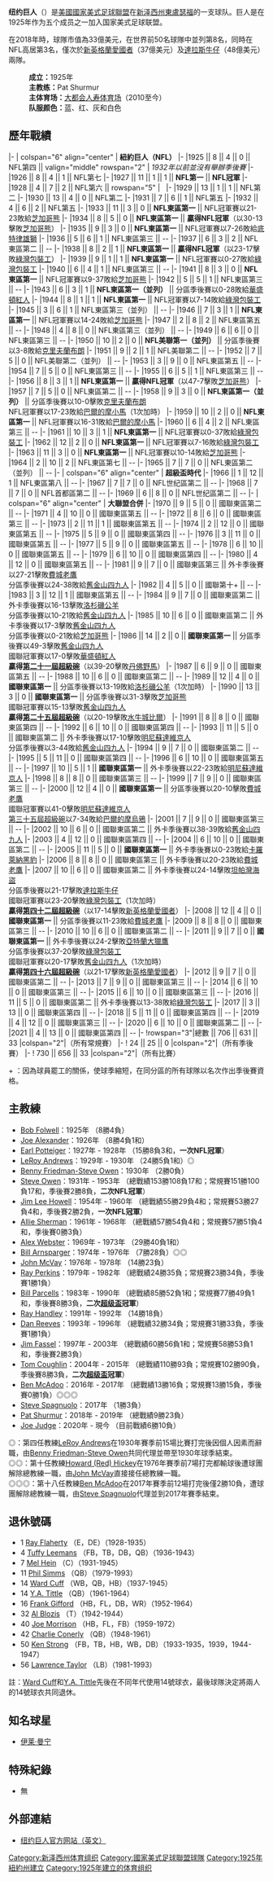 {{noteTA
|G1=USState
|G2=NFL
}}

{{NFL球队
| name_en = New York Giants 
| name = 纽约巨人 
| logo = NewYorkGiants_100.png 
| conference = NFC
| hist_yr = 1925 
| NFL_start_yr = 1925 
| division_hist =
* Eastern Division （1933–1949年）
* American Conference （1950–1952年）
* Eastern Division （1953–1966年）
* Century Division （1967年）
* Capital Division （1968年）
* Century Division （1969年）
* '''[[国家橄榄球联合会|国家橄榄球联合会]] (1970–至今)'''
** '''[[国家美式足球联会东区|东区]] (1970–至今)''' 
| founded = 1925年 
| city = 新泽西州[[東盧瑟福|東盧瑟福]] 
| uniform = File:Giants uniforms12 nobrands.png
| colors = 蓝、红、灰和白色 
| coach =  布萊恩·達波爾
| owner = 约翰·马拉（50%）与史蒂芬·蒂什（50%）
| president = 约翰·马拉
| chairman = 史蒂芬·蒂什
| general manager = 
| nicknames = {{lang|en|Big Blue<br>G-Men<br>Jints<br>Big Blue Wrecking Crew}}
| anthem=《{{lang|en|All In}}》
| no_league_champs = 8
| no_sb_champs = 4
| no_conf_champs = 5
| no_div_champs = 24
| league_champs =
*NFL冠軍<br/>1927年、1934年、1938年、1956年
| sb_champs = [[超級碗|超級碗]]：'''第二十一屆（1986年）、第二十五屆(1990年)、第四十二屆(2007年)、第四十六屆(2011年)
| conf_champs =
*國家聯會：1986年、1990年、2000年、2007年、2011年
| div_champs =
*'''NFL東區：'''1933年、1934年、1935年、1938年、1939年、1941年、1943年、1944年、1946年、1956年、1958年、1959年、1961年、1962年、1963年
*'''NFL美聯：'''1950年
*'''國聯東區：'''1986年、1989年、1990年、1997年、2000年、2005年、2008年、2011年
| playoff_appearances =
* '''NFL：'''1933年、1934年、1935年、1938年、1939年、1941年、1943年、1944年、1946年、1950年、1956年、1958年、1959年、1961年、1962年、1963年、1981年、1984年、1985年、1986年、1989年、1990年、1993年、1997年、2000年、2002年、2005年、2006年、2007年、2008年、2011年、2016年
| no_playoff_appearances = 32
| stadium_years = 
*马球体育场（1925–1955年）
*[[洋基体育场_(1923年)|洋基体育场]]（1956–1973年）
*耶鲁碗（1973–1974年）
*[[谢亚球场|谢亚球场]]（1975年）
*巨人体育场（1976–2009年）
*'''[[大都会人寿体育场|大都会人寿体育场]]（2010年至今）'''
}}

'''纽约巨人'''（{{lang|en|New York Giants}}）是[[美國|美國]][[國家美式足球聯盟|國家美式足球聯盟]]在[[新泽西州|新泽西州]][[東盧瑟福|東盧瑟福]]的一支球队。巨人是在1925年作为五个成员之一加入国家美式足球联盟。

在2018年時，球隊市值為33億美元，在世界前50名球隊中並列第8名，同時在NFL高居第3名，僅次於[[新英格蘭愛國者|新英格蘭愛國者]]（37億美元）及[[達拉斯牛仔|達拉斯牛仔]]（48億美元）兩隊。

:'''成立：'''1925年
:'''主教练：'''Pat Shurmur
:'''主体育场：'''[[大都会人寿体育场|大都会人寿体育场]]（2010至今）
:'''队服颜色：'''蓝、红、灰和白色

== 歷年戰績 ==
{{Start NFL SBS}}
|-
| colspan="6" align="center" | '''紐約巨人（NFL）'''
|-
|1925 || 8 || 4 || 0 || NFL第四 || valign="middle" rowspan="2" | ''1932年以前並沒有舉辦季後賽''
|-
|1926 || 8 || 4 || 1 || NFL第七 
|-
|1927 || 11 || 1 || 1 || '''NFL第一''' || '''NFL冠軍'''
|-
|1928 || 4 || 7 || 2 || NFL第六 || rowspan="5" |  
|-
|1929 || 13 || 1 || 1 || NFL第二 
|-
|1930 || 13 || 4 || 0 || NFL第二 
|-
|1931 || 7 || 6 || 1 || NFL第五 
|-
|1932 || 4 || 6 || 2 || NFL第五 
|-
|1933 || 11 || 3 || 0 || '''NFL東區第一''' || NFL冠軍賽以21-23敗給[[芝加哥熊|芝加哥熊]]
|-
|1934 || 8 || 5 || 0 || '''NFL東區第一''' || '''贏得NFL冠軍'''（以30-13擊敗[[芝加哥熊|芝加哥熊]]）
|-
|1935 || 9 || 3 || 0 || '''NFL東區第一''' || NFL冠軍賽以7-26敗給[[底特律雄獅|底特律雄獅]]
|-
|1936 || 5 || 6 || 1 || NFL東區第三 || --
|-
|1937 || 6 || 3 || 2 || NFL東區第二 || --
|-
|1938 || 8 || 2 || 1 || '''NFL東區第一''' || '''贏得NFL冠軍'''（以23-17擊敗[[綠灣包裝工|綠灣包裝工]]）
|-
|1939 || 9 || 1 || 1 || '''NFL東區第一''' || NFL冠軍賽以0-27敗給[[綠灣包裝工|綠灣包裝工]]
|-
|1940 || 6 || 4 || 1 || NFL東區第三 || --
|-
|1941 || 8 || 3 || 0 || '''NFL東區第一''' || NFL冠軍賽以9-37敗給[[芝加哥熊|芝加哥熊]]
|-
|1942 || 5 || 5 || 1 || NFL東區第三 || --
|-
|1943 || 6 || 3 || 1 || '''NFL東區第一（並列）''' || 分區季後賽以0-28敗給[[華盛頓紅人|華盛頓紅人]]
|-
|1944 || 8 || 1 || 1 || '''NFL東區第一''' || NFL冠軍賽以7-14敗給[[綠灣包裝工|綠灣包裝工]]
|-
|1945 || 3 || 6 || 1 || NFL東區第三（並列） || --
|-
|1946 || 7 || 3 || 1 || '''NFL東區第一''' || NFL冠軍賽以14-24敗給[[芝加哥熊|芝加哥熊]]
|-
|1947 || 2 || 8 || 2 || NFL東區第五 || --
|-
|1948 || 4 || 8 || 0 || NFL東區第三（並列） || --
|-
|1949 || 6 || 6 || 0 || NFL東區第三 || --
|-
|1950 || 10 || 2 || 0 || '''NFL美聯第一（並列）''' || 分區季後賽以3-8敗給[[克里夫蘭布朗|克里夫蘭布朗]]
|-
|1951 || 9 || 2 || 1 || NFL美聯第二 || --
|-
|1952 || 7 || 5 || 0 || NFL美聯第二（並列） || --
|-
|1953 || 3 || 9 || 0 || NFL東區第五 || --
|-
|1954 || 7 || 5 || 0 || NFL東區第三 || --
|-
|1955 || 6 || 5 || 1 || NFL東區第三 || --
|-
|1956 || 8 || 3 || 1 || '''NFL東區第一''' || '''贏得NFL冠軍'''（以47-7擊敗[[芝加哥熊|芝加哥熊]]）
|-
|1957 || 7 || 5 || 0 || NFL東區第二 || --
|-
|1958 || 9 || 3 || 0 || '''NFL東區第一（並列）''' || 分區季後賽以10-0擊敗[[克里夫蘭布朗|克里夫蘭布朗]]<br />NFL冠軍賽以17-23敗給[[巴爾的摩小馬|巴爾的摩小馬]]（1次加時）
|-
|1959 || 10 || 2 || 0 || '''NFL東區第一''' || NFL冠軍賽以16-31敗給[[巴爾的摩小馬|巴爾的摩小馬]]
|-
|1960 || 6 || 4 || 2 || NFL東區第三 || --
|-
|1961 || 10 || 3 || 1 || '''NFL東區第一''' || NFL冠軍賽以0-37敗給[[綠灣包裝工|綠灣包裝工]]
|-
|1962 || 12 || 2 || 0 || '''NFL東區第一''' || NFL冠軍賽以7-16敗給[[綠灣包裝工|綠灣包裝工]]
|-
|1963 || 11 || 3 || 0 || '''NFL東區第一''' || NFL冠軍賽以10-14敗給[[芝加哥熊|芝加哥熊]]
|-
|1964 || 2 || 10 || 2 || NFL東區第七 || --
|-
|1965 || 7 || 7 || 0 || NFL東區第二（並列） || --
|-
| colspan="6" align="center" | '''超級盃時代'''
|-
|1966 || 1 || 12 || 1 || NFL東區第八 || --
|-
|1967 || 7 || 7 || 0 || NFL世纪區第二 || --
|-
|1968 || 7 || 7 || 0 || NFL首都區第二 || --
|-
|1969 || 6 || 8 || 0 || NFL世纪區第二 || --
|-
| colspan="6" align="center" | '''大聯盟合併'''
|-
|1970 || 9 || 5 || 0 || 國聯東區第二 || --
|-
|1971 || 4 || 10 || 0 || 國聯東區第五 || --
|-
|1972 || 8 || 6 || 0 || 國聯東區第三 || --
|-
|1973 || 2 || 11 || 1 || 國聯東區第五 || --
|-
|1974 || 2 || 12 || 0 || 國聯東區第五 || --
|-
|1975 || 5 || 9 || 0 || 國聯東區第四 || --
|-
|1976 || 3 || 11 || 0 || 國聯東區第五 || --
|-
|1977 || 5 || 9 || 0 || 國聯東區第五 || --
|-
|1978 || 6 || 10 || 0 || 國聯東區第五 || --
|-
|1979 || 6 || 10 || 0 || 國聯東區第四 || --
|-
|1980 || 4 || 12 || 0 || 國聯東區第五 || --
|-
|1981 || 9 || 7 || 0 || 國聯東區第三 || 外卡季後賽以27-21擊敗[[費城老鷹|費城老鷹]]<br />分區季後賽以24-38敗給[[舊金山四九人|舊金山四九人]]
|-
|1982 || 4 || 5 || 0 || 國聯第十+ || --
|-
|1983 || 3 || 12 || 1 || 國聯東區第五 || --
|-
|1984 || 9 || 7 || 0 || 國聯東區第二 || 外卡季後賽以16-13擊敗[[聖路易斯|洛杉磯公羊]]<br />分區季後賽以10-21敗給[[舊金山四九人|舊金山四九人]]
|-
|1985 || 10 || 6 || 0 || 國聯東區第二 || 外卡季後賽以17-3擊敗[[舊金山四九人|舊金山四九人]]<br />分區季後賽以0-21敗給[[芝加哥熊|芝加哥熊]]
|-
|1986 || 14 || 2 || 0 || '''國聯東區第一''' || 分區季後賽以49-3擊敗[[舊金山四九人|舊金山四九人]]<br />國聯冠軍賽以17-0擊敗[[華盛頓紅人|華盛頓紅人]]<br />'''贏得[[第二十一屆超級碗|第二十一屆超級碗]]'''（以39-20擊敗[[丹佛野馬|丹佛野馬]]）
|-
|1987 || 6 || 9 || 0 || 國聯東區第五 || --
|-
|1988 || 10 || 6 || 0 || 國聯東區第二 || --
|-
|1989 || 12 || 4 || 0 || '''國聯東區第一''' || 分區季後賽以13-19敗給[[聖路易斯|洛杉磯公羊]]（1次加時）
|-
|1990 || 13 || 3 || 0 || '''國聯東區第一''' || 分區季後賽以31-3擊敗[[芝加哥熊|芝加哥熊]]<br />國聯冠軍賽以15-13擊敗[[舊金山四九人|舊金山四九人]]<br />'''贏得[[第二十五屆超級碗|第二十五屆超級碗]]'''（以20-19擊敗[[水牛城比爾|水牛城比爾]]）
|-
|1991 || 8 || 8 || 0 || 國聯東區第四 || --
|-
|1992 || 6 || 10 || 0 || 國聯東區第四 || --
|-
|1993 || 11 || 5 || 0 || 國聯東區第二 || 外卡季後賽以17-10擊敗[[明尼蘇達維京人|明尼蘇達維京人]]<br />分區季後賽以3-44敗給[[舊金山四九人|舊金山四九人]]
|-
|1994 || 9 || 7 || 0 || 國聯東區第二 || --
|-
|1995 || 5 || 11 || 0 || 國聯東區第四 || --
|-
|1996 || 6 || 10 || 0 || 國聯東區第五 || --
|-
|1997 || 10 || 5 || 1 || '''國聯東區第一''' || 外卡季後賽以22-23敗給[[明尼蘇達維京人|明尼蘇達維京人]]
|-
|1998 || 8 || 8 || 0 || 國聯東區第三 || --
|-
|1999 || 7 || 9 || 0 || 國聯東區第三 || --
|-
|2000 || 12 || 4 || 0 || '''國聯東區第一''' || 分區季後賽以20-10擊敗[[費城老鷹|費城老鷹]]<br />國聯冠軍賽以41-0擊敗[[明尼蘇達維京人|明尼蘇達維京人]]<br />[[第三十五屆超級碗|第三十五屆超級碗]]以7-34敗給[[巴爾的摩烏鴉|巴爾的摩烏鴉]]
|-
|2001 || 7 || 9 || 0 || 國聯東區第三 || --
|-
|2002 || 10 || 6 || 0 || 國聯東區第二 || 外卡季後賽以38-39敗給[[舊金山四九人|舊金山四九人]]
|-
|2003 || 4 || 12 || 0 || 國聯東區第四 || --
|-
|2004 || 6 || 10 || 0 || 國聯東區第二 || --
|-
|2005 || 11 || 5 || 0 || '''國聯東區第一''' || 外卡季後賽以0-23敗給[[卡羅萊納黑豹|卡羅萊納黑豹]]
|-
|2006 || 8 || 8 || 0 || 國聯東區第三 || 外卡季後賽以20-23敗給[[費城老鷹|費城老鷹]]
|-
|2007 || 10 || 6 || 0 || 國聯東區第二 || 外卡季後賽以24-14擊敗[[坦帕灣海盜|坦帕灣海盜]]<br />分區季後賽以21-17擊敗[[達拉斯牛仔|達拉斯牛仔]]<br />國聯冠軍賽以23-20擊敗[[綠灣包裝工|綠灣包裝工]]（1次加時）<br />'''贏得[[第四十二屆超級碗|第四十二屆超級碗]]'''（以17-14擊敗[[新英格蘭愛國者|新英格蘭愛國者]]）
|-
|2008 || 12 || 4 || 0 || '''國聯東區第一''' || 分區季後賽以11-23敗給[[費城老鷹|費城老鷹]]
|-
|2009 || 8 || 8 || 0 || 國聯東區第三 || --
|-
|2010 || 10 || 6 || 0 || 國聯東區第二 || --
|-
|2011 || 9 || 7 || 0 || '''國聯東區第一''' || 外卡季後賽以24-2擊敗[[亞特蘭大獵鷹|亞特蘭大獵鷹]]<br />分區季後賽以37-20擊敗[[綠灣包裝工|綠灣包裝工]]<br />國聯冠軍賽以20-17擊敗[[舊金山四九人|舊金山四九人]]（1次加時）<br />'''贏得[[第四十六屆超級碗|第四十六屆超級碗]]'''（以21-17擊敗[[新英格蘭愛國者|新英格蘭愛國者]]）
|-
|2012 || 9 || 7 || 0 || 國聯東區第二 || --
|-
|2013 || 7 || 9 || 0 || 國聯東區第三 || --
|-
|2014 || 6 || 10 || 0 || 國聯東區第三 || --
|-
|2015 || 6 || 10 || 0 || 國聯東區第三 || --
|-
|2016 || 11 || 5 || 0 || 國聯東區第二 || 外卡季後賽以13-38敗給[[綠灣包裝工|綠灣包裝工]]
|-
|2017 || 3 || 13 || 0 || 國聯東區第四 || --
|-
|2018 || 5 || 11 || 0 || 國聯東區第四 || --
|-
|2019 || 4 || 12 || 0 || 國聯東區第三 || --
|-
|2020 || 6 || 10 || 0 || 國聯東區第二 || --
|-
|2021 || 4 || 13 || 0 || 國聯東區第四 || --
|-
!rowspan="3"|總數 || 706 || 631 || 33
|colspan="2"|（所有常規賽）
|-
! 24 || 25 || 0
|colspan="2"|（所有季後賽）
|-
! 730 || 656 || 33
|colspan="2"|（所有比賽）
{{end box}}

+ ：因為球員罷工的關係，使球季縮短，在同分區的所有球隊以名次作出季後賽資格。

== 主教練 ==
{{main|紐約巨人主教練}}

*[[Bob_Folwell|Bob Folwell]]：1925年 （8勝4負）
*[[Joe_Alexander|Joe Alexander]]：1926年 （8勝4負1和）
*[[Earl_Potteiger|Earl Potteiger]]：1927年 - 1928年 （15勝8負3和，'''一次NFL冠軍'''）
*[[LeRoy_Andrews|LeRoy Andrews]]：1929年 - 1930年 （24勝5負1和）◎
*[[Benny_Friedman-Steve_Owen|Benny Friedman-Steve Owen]]：1930年 （2勝0負）
*[[Steve_Owen|Steve Owen]]：1931年 - 1953年 （總戰績153勝108負17和；常規賽151勝100負17和，季後賽2勝8負，'''二次NFL冠軍'''）
*[[Jim_Lee_Howell|Jim Lee Howell]]：1954年 - 1960年 （總戰績55勝29負4和；常規賽53勝27負4和，季後賽2勝2負，'''一次NFL冠軍'''）
*[[Allie_Sherman|Allie Sherman]]：1961年 - 1968年 （總戰績57勝54負4和；常規賽57勝51負4和，季後賽0勝3負）
*[[Alex_Webster|Alex Webster]]：1969年 - 1973年 （29勝40負1和）
*[[Bill_Arnsparger|Bill Arnsparger]]：1974年 - 1976年 （7勝28負）◎◎
*[[John_McVay|John McVay]]：1976年 - 1978年 （14勝23負）
*[[Ray_Perkins|Ray Perkins]]：1979年 - 1982年 （總戰績24勝35負；常規賽23勝34負，季後賽1勝1負）
*[[Bill_Parcells|Bill Parcells]]：1983年 - 1990年 （總戰績85勝52負1和；常規賽77勝49負1和，季後賽8勝3負，'''二次[[超级盃|超级盃]]冠軍'''）
*[[Ray_Handley|Ray Handley]]：1991年 - 1992年 （14勝18負）
*[[Dan_Reeves|Dan Reeves]]：1993年 - 1996年 （總戰績32勝34負；常規賽31勝33負，季後賽1勝1負）
*[[Jim_Fassel|Jim Fassel]]：1997年 - 2003年 （總戰績60勝56負1和；常規賽58勝53負1和，季後賽2勝3負）
*[[Tom_Coughlin|Tom Coughlin]]：2004年 - 2015年 （總戰績110勝93負；常規賽102勝90負，季後賽8勝3負，'''二次[[超级盃|超级盃]]冠軍'''）
*[[Ben_McAdoo|Ben McAdoo]]：2016年 - 2017年 （總戰績13勝16負；常規賽13勝15負，季後賽0勝1負）◎◎◎
*[[Steve_Spagnuolo|Steve Spagnuolo]]：2017年 （1勝3負）
*[[Pat_Shurmur|Pat Shurmur]]：2018年 - 2019年 （總戰績9勝23負）
*[[Joe_Judge|Joe Judge]]：2020年 - 現今 （目前戰績6勝10負）


◎：第四任教練[[LeRoy_Andrews|LeRoy Andrews]]在1930年賽季前15場比賽打完後因個人因素而辭職，由[[Benny_Friedman-Steve_Owen|Benny Friedman-Steve Owen]]共同代理並帶至1930年球季結束。<br />
◎◎：第十任教練[[Howard_(Red)_Hickey|Howard (Red) Hickey]]在1976年賽季前7場打完都輸球後遭球團解除總教練一職，由[[John_McVay|John McVay]]直接接任總教練一職。<br />
◎◎◎：第十八任教練[[Ben_McAdoo|Ben McAdoo]]在2017年賽季前12場打完後僅2勝10負，遭球團解除總教練一職，由[[Steve_Spagnuolo|Steve Spagnuolo]]代理並到2017年賽季結束。<br />

== 退休號碼 ==
*1  [[Ray_Flaherty|Ray Flaherty]] （E，DE）（1928-1935）
*4  [[Tuffy_Leemans|Tuffy Leemans]] （FB，TB，DB，QB）（1936-1943）
*7  [[Mel_Hein|Mel Hein]] （C）（1931-1945）
*11  [[Phil_Simms|Phil Simms]] （QB）（1979-1993）
*14  [[Ward_Cuff|Ward Cuff]] （WB，QB，HB）（1937-1945）
*14  [[Y.A._Tittle|Y.A. Tittle]] （QB）（1961-1964）
*16  [[Frank_Gifford|Frank Gifford]] （HB，FL，DB，WR）（1952-1964）
*32  [[Al_Blozis|Al Blozis]] （T）（1942-1944） 
*40  [[Joe_Morrison|Joe Morrison]] （HB，FL，FB）（1959-1972） 
*42  [[Charlie_Conerly|Charlie Conerly]] （QB）（1948-1961）
*50  [[Ken_Strong|Ken Strong]] （FB，TB，HB，WB，DB）（1933-1935，1939，1944-1947）
*56  [[Lawrence_Taylor|Lawrence Taylor]] （LB）（1981-1993）


註：[[Ward_Cuff|Ward Cuff]]和[[Y.A._Tittle|Y.A. Tittle]]先後在不同年代使用14號球衣，最後球隊決定將兩人的14號球衣共同退休。

== 知名球星 ==
*[[伊莱·曼宁|伊莱·曼宁]]

== 特殊紀錄 ==
*無

== 外部連結 ==
*[http://www.giants.com/ 纽约巨人官方网站（英文）] {{Wayback|url=http://www.giants.com/ |date=20110702160519 }}

{{NFL}}

[[Category:新泽西州体育组织|Category:新泽西州体育组织]]
[[Category:國家美式足球聯盟球隊|Category:國家美式足球聯盟球隊]]
[[Category:1925年紐約州建立|Category:1925年紐約州建立]]
[[Category:1925年建立的体育组织|Category:1925年建立的体育组织]]